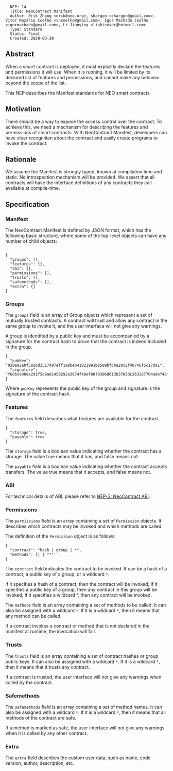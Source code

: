 <pre>
  NEP: 14
  Title: NeoContract Manifest
  Author: Erik Zhang <erik@neo.org>, shargon <shargon@gmail.com>, Vitor Nazário Coelho <vncoelho@gmail.com>, Igor Machado Coelho <igormachado@gmail.com>, Li Jianying <lightsever@hotmail.com> 
  Type: Standard
  Status: Final
  Created: 2020-03-20
</pre>

==Abstract==

When a smart contract is deployed, it must explicitly declare the features and permissions it will use. When it is running, it will be limited by its declared list of features and permissions, and cannot make any behavior beyond the scope of the list.

This NEP describes the Manifest standards for NEO smart contracts.

==Motivation==

There should be a way to expose the access control over the contract. To achieve this, we need a mechanism for describing the features and permissions of smart contracts. With NeoContract Manifest, developers can have clear recognition about the contract and easily create programs to invoke the contract.

==Rationale==

We assume the Manifest is strongly typed, known at compilation time and static. No introspection mechanism will be provided. We assert that all contracts will have the interface definitions of any contracts they call available at compile-time.

==Specification==

===Manifest===

The NeoContract Manifest is defined by JSON format, which has the following basic structure, where some of the top-level objects can have any number of child objects:

<pre>

{
  "groups": [],
  "features": {},
  "abi": {},
  "permissions": [],
  "trusts": [], 
  "safemethods": [],
  "extra": {}
}

</pre>

===Groups===

The <code>groups</code> field is an array of Group objects which represent a set of mutually trusted contracts. A contract will trust and allow any contract in the same group to invoke it, and the user interface will not give any warnings.

A group is identified by a public key and must be accompanied by a signature for the contract hash to prove that the contract is indeed included in the group.

<pre>
{
  "pubKey": "028e92a0f582bd3517497eff1a9beb41821991b8589bfcba20c2f40746f5c170a1",
  "signature": "f6dbce908e291f5d8a81450292a3674f48ef8079306d613b3783dc263287704a0ef48f47679aa12b7d5e598fdb52d63ca7566afbe0e239437191d05698837e3b"
}
</pre>

Where <code>pubKey</code> represents the public key of the group and signature is the signature of the contract hash.

===Features===

The <code>features</code> field describes what features are available for the contract.

<pre>
{
  "storage": true,
  "payable": true
}
</pre>

The <code>storage</code> field is a boolean value indicating whether the contract has a storage. The value true means that it has, and false means not.

The <code>payable</code> field is a boolean value indicating whether the contract accepts transfers. The value true means that it accepts, and false means not.

===ABI===

For technical details of ABI, please refer to [https://github.com/neo-project/proposals/blob/master/nep-3.mediawiki NEP-3: NeoContract ABI].

===Permissions===

The <code>permissions</code> field is an array containing a set of <code>Permission</code> objects. It describes which contracts may be invoked and which methods are called.

The definition of the <code>Permission</code> object is as follows:

<pre>
{
  "contract": "hash | group | *",
  "methods": [] | "*"
}
</pre>

The <code>contract</code> field indicates the contract to be invoked. It can be a hash of a contract, a public key of a group, or a wildcard <code>*</code>.

If it specifies a hash of a contract, then the contract will be invoked; If it specifies a public key of a group, then any contract in this group will be invoked; If it specifies a wildcard *, then any contract will be invoked.

The <code>methods</code> field is an array containing a set of methods to be called. It can also be assigned with a wildcard <code>*</code>. If it is a wildcard <code>*</code>, then it means that any method can be called.

If a contract invokes a contract or method that is not declared in the manifest at runtime, the invocation will fail.

===Trusts===

The <code>trusts</code> field is an array containing a set of contract hashes or group public keys. It can also be assigned with a wildcard <code>*</code>. If it is a wildcard <code>*</code>, then it means that it trusts any contract.

If a contract is trusted, the user interface will not give any warnings when called by the contract.

===Safemethods===

The <code>safemethods</code> field is an array containing a set of method names. It can also be assigned with a wildcard <code>*</code>. If it is a wildcard <code>*</code>, then it means that all methods of the contract are safe.

If a method is marked as safe, the user interface will not give any warnings when it is called by any other contract.

===Extra===

The <code>extra</code> field describes the custom user data, such as name, code version, author, description, etc.